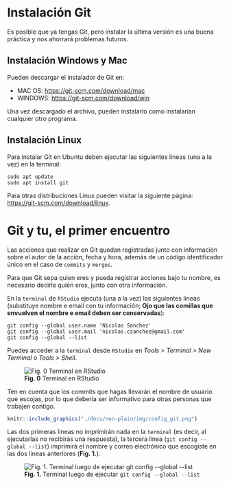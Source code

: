 # Instalación Git

Es posible que ya tengas Git, pero instalar la última versión es una buena práctica y nos ahorrará problemas futuros.

## Instalación Windows y Mac

Pueden descargar el instalador de Git en:   

- MAC OS: <https://git-scm.com/download/mac>
- WINDOWS: <https://git-scm.com/download/win>  

Una vez descargado el archivo, pueden instalarlo como instalarían cualquier otro programa.

## Instalación Linux

Para instalar Git en Ubuntu deben ejecutar las siguientes lineas (una a la vez) en la terminal:  

```
sudo apt update
sudo apt install git
```

Para otras distribuciones Linux pueden visitar la siguiente página: <https://git-scm.com/download/linux>.

# Git y tu, el primer encuentro

Las acciones que realizar en Git quedan registradas junto con información sobre el autor de la acción, fecha y hora, además de un código identificador único en el caso de ``commits`` y ``merges``.

Para que Git sepa quien eres y pueda registrar acciones bajo tu nombre, es necesario decirle quién eres, junto con otra información. 

En la ``terminal`` de ``RStudio`` ejecuta (una a la vez) las siguientes lineas (substituye nombre e email con tu información; **Ojo que las comillas que envuelven el nombre e email deben ser conservadas**):

```
git config --global user.name 'Nicolas Sanchez'
git config --global user.mail 'nicolas.csanchez@gmail.com'  
git config --global --list  
```

Puedes acceder a la ``terminal`` desde ``RStudio`` en _Tools > Terminal > New Terminal_ o _Tools > Shell_.
<!-- Adicionalmente, si tienes Windows y tienes problemas con los comandos `git config` considera que existen distintos tipos de consolas y puede que estés en la incorrecta. En la barra superior debería decir `MSYS` o `MINGW64`, no `cmd.exe`. -->

![**Fig. 0** Terminal en RStudio](./docs/non-plain/img/rstudio_terminal.png)

Ten en cuenta que los commits que hagas llevarán el nombre de usuario que escojas, por lo que debería ser informativo para otras personas que trabajen contigo.

```r
knitr::include_graphics("./docs/non-plain/img/config_git.png")
```


Las dos primeras lineas no imprimirán nada en la ``terminal`` (es decir, al ejecutarlas no recibirás una respuesta), la tercera linea (`git config --global --list`) imprimirá el nombre y correo electrónico que escogiste en las dos lineas anteriores (**Fig. 1.**).

![**Fig. 1.** Terminal luego de ejecutar  `git config --global --list`](./docs/non-plain/img/config_git.png)
